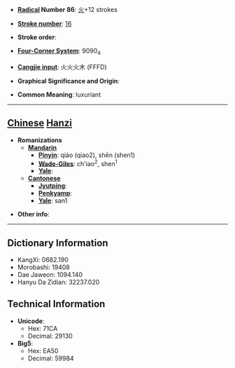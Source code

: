 * '''[[Wiktionary:Chinese radical index| Radical]] Number 86''': [[Wiktionary:Chinese radical index 火|火]]+12 strokes

* '''[[Wiktionary:Chinese total strokes index|Stroke number]]''': [[Wiktionary:Chinese total strokes index 16|16]]

* '''Stroke order''': 

* '''[[Wiktionary:Chinese four corner index|Four-Corner System]]''': 9090<sub>4</sub>

* '''[[Wiktionary:Chinese Cangjie index|Cangjie input]]''': 火火火木 (FFFD)

* '''Graphical Significance and Origin''': 

* '''Common Meaning''': luxuriant

----

== [[Chinese]] [[Hanzi]] ==

* '''Romanizations'''
** '''[[Mandarin]]'''
*** '''[[Pinyin]]''': qiáo (qiao2), shēn (shen1)
*** '''[[Wade-Giles]]''': ch'iao<sup>2</sup>, shen<sup>1</sup>
*** '''[[Yale]]''': 
** '''[[Cantonese]]'''
*** '''[[Jyutping]]''':
*** '''[[Penkyamp]]''': 
*** '''[[Yale]]''': san1

* '''Other info''': 

----

== Dictionary Information ==

* KangXi: 0682.190
* Morobashi: 19408
* Dae Jaweon: 1094.140
* Hanyu Da Zidian: 32237.020

== Technical Information ==

* '''Unicode''':
** Hex: 71CA
** Decimal: 29130
* '''Big5''':
** Hex: EA50
** Decimal: 59984